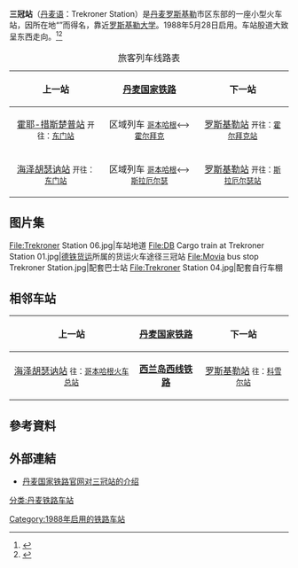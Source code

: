 {{Infobox station
| name = 
| native_name = Trekroner Station
| type = [[火车站|火车站]]
| image = Trekroner Station 02.jpg
| caption = 从南侧拍摄的三冠站照片
| address = {{DEN}} [[西兰大区|西兰大区]] [[罗斯基勒自治市|罗斯基勒自治市]] [[罗斯基勒|罗斯基勒]]
| operator = [[丹麦国家铁路|丹麦国家铁路]]
| platforms = 两个[[岛式站台|岛式站台]]
| tracks = 4条
| bus_routes = 209路<br>888路<br>201A路
| code = Trk
| opened = 1988年5月28日
| line = [[西兰岛西线铁路|西兰岛西线铁路]]
}}
'''三冠站'''（[[丹麦语|丹麦语]]：Trekroner Station）是[[丹麦|丹麦]][[罗斯基勒|罗斯基勒]]市区东部的一座小型火车站，因所在地“{{Link-da|三冠 (罗斯基勒)|Trekroner (Roskilde)|三冠}}”而得名，靠近[[罗斯基勒大学|罗斯基勒大学]]。1988年5月28日启用。车站股道大致呈东西走向。<ref>{{Cite web|title=Trekroner Station|url=https://www.google.com.hk/maps/place/Trekroner/@55.6479479,12.1304916,485m/data=!3m1!1e3!4m13!1m7!3m6!1s0x465252c50b3d9097:0xbab1d804a6d41703!2sTrekroner+Fort!3b1!8m2!3d55.7035788!4d12.6138462!3m4!1s0x46525e54d49dcf63:0xe2ab5bcec84a6479!8m2!3d55.6479479!4d12.131793|accessdate=2021-01-16|author=|date=|format=|work=|publisher=谷歌地图|language=zh-CN}}</ref><ref>{{Cite web|title=Østtælling 2008 DSB og DSB S-tog - PDF Gratis download|url=https://docplayer.dk/2935901-Oesttaelling-2008-dsb-og-dsb-s-tog.html|accessdate=2021-01-16|author=|date=|format=|work=docplayer.dk|publisher=|language=da|archive-date=2021-06-09|archive-url=https://web.archive.org/web/20210609181556/http://docplayer.dk/2935901-Oesttaelling-2008-dsb-og-dsb-s-tog.html|dead-url=no}}</ref>
{| class="wikitable"
|+旅客列车线路表
!上一站
![[丹麦国家铁路|丹麦国家铁路]]
!下一站
|-
| align="center" |[[霍耶-措斯楚普站|霍耶-措斯楚普站]]
<small>开往：[[东门站_(哥本哈根)|东门站]]</small>
| align="center" |区域列车
<small>[[哥本哈根|哥本哈根]]⟷[[霍爾拜克自治市|霍尔拜克]]</small>
| align="center" |[[罗斯基勒站|罗斯基勒站]]
<small>开往：[[霍尔拜克站|霍尔拜克站]]</small>
|-
| align="center" |[[海泽胡瑟讷站|海泽胡瑟讷站]]
<small>开往：[[东门站_(哥本哈根)|东门站]]</small>
| align="center" |区域列车
<small>[[哥本哈根|哥本哈根]]⟷[[斯拉厄爾瑟|斯拉厄尔瑟]]</small>
| align="center" |[[罗斯基勒站|罗斯基勒站]]
<small>开往：[[斯拉厄尔瑟站|斯拉厄尔瑟站]]</small>
|}

== 图片集 ==
<gallery widths="260" heights="200">
File:Trekroner Station 06.jpg|车站地道
File:DB Cargo train at Trekroner Station 01.jpg|[[德铁货运|德铁货运]]所属的货运火车途径三冠站
File:Movia bus stop Trekroner Station.jpg|配套巴士站
File:Trekroner Station 04.jpg|配套自行车棚
</gallery>

== 相邻车站 ==
{| class="wikitable"
!上一站
![[丹麦国家铁路|丹麦国家铁路]]
!下一站
|-
| align="center" |[[海泽胡瑟讷站|海泽胡瑟讷站]]
<small>往：[[哥本哈根火车总站|哥本哈根火车总站]]</small>
| align="center" |'''[[西兰岛西线铁路|西兰岛西线铁路]]'''
| align="center" |[[罗斯基勒站|罗斯基勒站]]
<small>往：[[科雪尔站_(1997年—)|科雪尔站]]</small>
|}

== 參考資料 ==
{{Reflist|2}}

== 外部連結 ==
{{commonscat}}
*[https://www.dsb.dk/kundeservice/stationer/trekroner/ 丹麦国家铁路官网对三冠站的介绍] {{Wayback|url=https://www.dsb.dk/kundeservice/stationer/trekroner/ |date=20190715153140 }}{{da icon}}
[[分类:丹麦铁路车站|分类:丹麦铁路车站]]
[[Category:1988年启用的铁路车站|Category:1988年启用的铁路车站]]